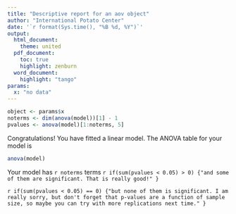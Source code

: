 ```yaml
---
title: "Descriptive report for an aov object"
author: "International Potato Center"
date: '`r format(Sys.time(), "%B %d, %Y")`'
output: 
  html_document:
    theme: united
  pdf_document:
    toc: true
    highlight: zenburn
  word_document:
    highlight: "tango"
params: 
  x: "no data"
---
```


```r
object <- params$x
noterms <- dim(anova(model))[1] - 1
pvalues <- anova(model)[1:noterms, 5]
```

Congratulations! You have fitted a linear model. The ANOVA table for your model is
```r
anova(model)
```

Your model has `r noterms` terms
`r if(sum(pvalues < 0.05) > 0) {"and some of them are significant. That is really good!" }`

`r if(sum(pvalues < 0.05) == 0) {"but none of them is significant. I am really sorry, but don't forget that p-values are a function of sample size, so maybe you can try with more replications next time." }`
